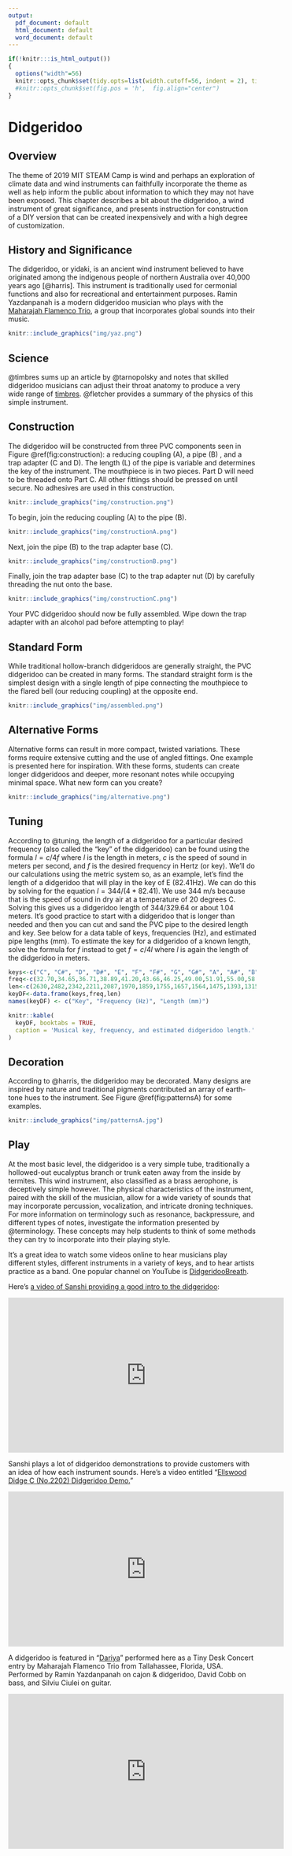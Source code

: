 ```yaml
---
output:
  pdf_document: default
  html_document: default
  word_document: default
---
```

```r
if(!knitr:::is_html_output())
{
  options("width"=56)
  knitr::opts_chunk$set(tidy.opts=list(width.cutoff=56, indent = 2), tidy = TRUE)
  #knitr::opts_chunk$set(fig.pos = 'h',  fig.align="center")
}
```
# Didgeridoo 

## Overview
The theme of 2019 MIT STEAM Camp is wind and perhaps an exploration of climate data and wind instruments can faithfully incorporate the theme as well as help inform the public about information to which they may not have been exposed. This chapter describes a bit about the didgeridoo, a wind instrument of great significance, and presents instruction for construction of a DIY version that can be created inexpensively and with a high degree of customization. 

## History and Significance
The didgeridoo, or yidaki, is an ancient wind instrument believed to have originated among the indigenous people of northern Australia over 40,000 years ago [@harris]. This instrument is traditionally used for cermonial functions and also for recreational and entertainment purposes. Ramin Yazdanpanah is a modern didgeridoo musician who plays with the [Maharajah Flamenco Trio](https://www.mftrio.com/), a group that incorporates global sounds into their music. 

```r
knitr::include_graphics("img/yaz.png")
```

## Science
@timbres sums up an article by @tarnopolsky and notes that skilled didgeridoo musicians can adjust their throat anatomy to produce a very wide range of [timbres](https://en.wikipedia.org/wiki/Timbre). @fletcher provides a summary of the physics of this simple instrument. 

## Construction
The didgeridoo will be constructed from three PVC components seen in Figure \@ref(fig:construction): a reducing coupling (A), a pipe (B) , and a trap adapter (C and D). The length (L) of the pipe is variable and determines the key of the instrument. The mouthpiece is in two pieces. Part D will need to be threaded onto Part C. All other fittings should be pressed on until secure. No adhesives are used in this construction.

```r
knitr::include_graphics("img/construction.png")
```

To begin, join the reducing coupling (A) to the pipe (B).
```r
knitr::include_graphics("img/constructionA.png")
```

Next, join the pipe (B) to the trap adapter base (C).
```r
knitr::include_graphics("img/constructionB.png")
```

Finally, join the trap adapter base (C) to the trap adapter nut (D) by carefully threading the nut onto the base.
```r
knitr::include_graphics("img/constructionC.png")
```

Your PVC didgeridoo should now be fully assembled. Wipe down the trap adapter with an alcohol pad before attempting to play!

## Standard Form
While traditional hollow-branch didgeridoos are generally straight, the PVC didgeridoo can be created in many forms. The standard straight form is the simplest design with a single length of pipe connecting the mouthpiece to the flared bell (our reducing coupling) at the opposite end.

```r
knitr::include_graphics("img/assembled.png")
```

## Alternative Forms
Alternative forms can result in more compact, twisted variations. These forms require extensive cutting and the use of angled fittings. One example is presented here for inspiration. With these forms, students can create longer didgeridoos and deeper, more resonant notes while occupying minimal space. What new form can you create?

```r
knitr::include_graphics("img/alternative.png")
```

## Tuning
According to @tuning, the length of a didgeridoo for a particular desired frequency (also called the "key" of the didgeridoo) can be found using the formula $l = c/4f$ where $l$ is the length in meters, $c$ is the speed of sound in meters per second, and $f$ is the desired frequency in Hertz (or key). We'll do our calculations using the metric system so, as an example, let's find the length of a didgeridoo that will play in the key of E (82.41Hz). We can do this by solving for the equation $l = 344/(4*82.41)$. We use 344 m/s because that is the speed of sound in dry air at a temperature of 20 degrees C. Solving this gives us a didgeridoo length of $344/329.64$ or about 1.04 meters. It's good practice to start with a didgeridoo that is longer than needed and then you can cut and sand the PVC pipe to the desired length and key. See below for a data table of keys, frequencies (Hz), and estimated pipe lengths (mm). To estimate the key for a didgeridoo of a known length, solve the formula for $f$ instead to get $f = c/4l$ where $l$ is again the length of the didgeridoo in meters.  

```r
keys<-c("C", "C#", "D", "D#", "E", "F", "F#", "G", "G#", "A", "A#", "B", "C", "C#", "D", "D#", "E", "F", "F#", "G", "G#", "A", "A#", "B","C", "C#", "D", "D#", "E")
freq<-c(32.70,34.65,36.71,38.89,41.20,43.66,46.25,49.00,51.91,55.00,58.27,61.74,65.40,69.30,73.42,77.78,82.41,87.31,92.50,98.00,103.82,110.00,116.54,123.47,130.81,138.59,146.83,155.56,164.81)
len<-c(2630,2482,2342,2211,2087,1970,1859,1755,1657,1564,1475,1393,1315,1241,1171,1106,1044,985,930,878,828,782,771,696,657,620,586,553,522)
keyDF<-data.frame(keys,freq,len)
names(keyDF) <- c("Key", "Frequency (Hz)", "Length (mm)")

knitr::kable(
  keyDF, booktabs = TRUE,
  caption = 'Musical key, frequency, and estimated didgeridoo length.'
)
```

## Decoration
According to @harris, the didgeridoo may be decorated. Many designs are inspired by nature and traditional pigments contributed an array of earth-tone hues to the instrument. See Figure \@ref(fig:patternsA) for some examples. 

```r
knitr::include_graphics("img/patternsA.jpg")
```

## Play
At the most basic level, the didgeridoo is a very simple tube, traditionally a hollowed-out eucalyptus branch or trunk eaten away from the inside by termites. This wind instrument, also classified as a brass aerophone, is deceptively simple however. The physical characteristics of the instrument, paired with the skill of the musician, allow for a wide variety of sounds that may incorporate percussion, vocalization, and intricate droning techniques. For more information on terminology such as resonance, backpressure, and different types of notes, investigate the information presented by @terminology. These concepts may help students to think of some methods they can try to incorporate into their playing style. 

It's a great idea to watch some videos online to hear musicians play different styles, different instruments in a variety of keys, and to hear artists practice as a band. One popular channel on YouTube is [DidgeridooBreath](https://www.youtube.com/user/DidgeridooBreath/videos). 

Here's [a video of Sanshi providing a good intro to the didgeridoo](https://www.youtube.com/watch?v=W2gwTPPtgPI):

<iframe width="560" height="315" align="middle" src="https://www.youtube.com/embed/W2gwTPPtgPI" frameborder="0" allowfullscreen></iframe>


Sanshi plays a lot of didgeridoo demonstrations to provide customers with an idea of how each instrument sounds. Here's a video entitled "[Ellswood Didge C (No.2202) Didgeridoo Demo.](https://www.youtube.com/watch?v=Kwq6GKDDGXY)"

<iframe width="560" height="315" align="middle" src="https://www.youtube.com/embed/Kwq6GKDDGXY" frameborder="0" allowfullscreen></iframe>


A didgeridoo is featured in "[Dariya](https://www.youtube.com/watch?v=M45Eh2oZrL8)" performed here as a Tiny Desk Concert entry by Maharajah Flamenco Trio from Tallahassee, Florida, USA. Performed by Ramin Yazdanpanah on cajon \& didgeridoo, David Cobb on bass, and Silviu Ciulei on guitar. 

<iframe width="560" height="315" align="middle" src="https://www.youtube.com/embed/M45Eh2oZrL8" frameborder="0" allowfullscreen></iframe>

